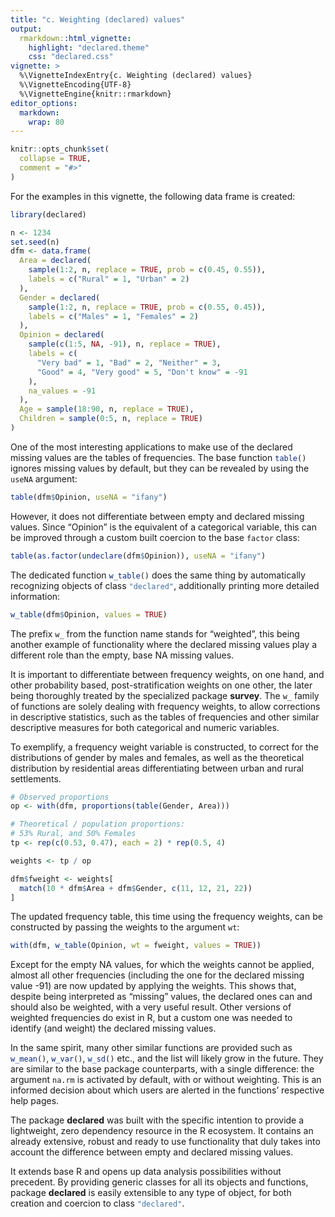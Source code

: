```yaml
---
title: "c. Weighting (declared) values"
output:
  rmarkdown::html_vignette:
    highlight: "declared.theme"
    css: "declared.css"
vignette: >
  %\VignetteIndexEntry{c. Weighting (declared) values}
  %\VignetteEncoding{UTF-8}
  %\VignetteEngine{knitr::rmarkdown}
editor_options: 
  markdown: 
    wrap: 80
---
```


```r
knitr::opts_chunk$set(
  collapse = TRUE,
  comment = "#>"
)
```


For the examples in this vignette, the following data frame is created:

```r
library(declared)

n <- 1234
set.seed(n)
dfm <- data.frame(
  Area = declared(
    sample(1:2, n, replace = TRUE, prob = c(0.45, 0.55)),
    labels = c("Rural" = 1, "Urban" = 2)
  ),
  Gender = declared(
    sample(1:2, n, replace = TRUE, prob = c(0.55, 0.45)),
    labels = c("Males" = 1, "Females" = 2)
  ),
  Opinion = declared(
    sample(c(1:5, NA, -91), n, replace = TRUE),
    labels = c(
      "Very bad" = 1, "Bad" = 2, "Neither" = 3,
      "Good" = 4, "Very good" = 5, "Don't know" = -91
    ),
    na_values = -91
  ),
  Age = sample(18:90, n, replace = TRUE),
  Children = sample(0:5, n, replace = TRUE)
)
```

One of the most interesting applications to make use of the declared missing
values are the tables of frequencies. The base function `table()`{.R} ignores
missing values by default, but they can be revealed by using the `useNA`{.R}
argument:

```r
table(dfm$Opinion, useNA = "ifany")
```

However, it does not differentiate between empty and declared missing values.
Since "Opinion" is the equivalent of a categorical variable, this can be
improved through a custom built coercion to the base `factor`{.R} class:

```r
table(as.factor(undeclare(dfm$Opinion)), useNA = "ifany")
```

The dedicated function `w_table()`{.R} does the same thing by automatically
recognizing objects of class `"declared"`{.R}, additionally printing more
detailed information:

```r
w_table(dfm$Opinion, values = TRUE)
```

The prefix `w_`{.R} from the function name stands for "weighted", this being
another example of functionality where the declared missing values play a
different role than the empty, base NA missing values.

It is important to differentiate between frequency weights, on one hand, and
other probability based, post-stratification weights on one other, the later
being thoroughly treated by the specialized package **survey**. The `w_`{.R}
family of functions are solely dealing with frequency weights, to allow
corrections in descriptive statistics, such as the tables of frequencies and
other similar descriptive measures for both categorical and numeric variables.

To exemplify, a frequency weight variable is constructed, to correct for the
distributions of gender by males and females, as well as the theoretical
distribution by residential areas differentiating between urban and rural
settlements.

```r
# Observed proportions
op <- with(dfm, proportions(table(Gender, Area)))

# Theoretical / population proportions:
# 53% Rural, and 50% Females
tp <- rep(c(0.53, 0.47), each = 2) * rep(0.5, 4)

weights <- tp / op

dfm$fweight <- weights[
  match(10 * dfm$Area + dfm$Gender, c(11, 12, 21, 22))
]
```

The updated frequency table, this time using the frequency weights, can be
constructed by passing the weights to the argument `wt`{.R}:

```r
with(dfm, w_table(Opinion, wt = fweight, values = TRUE))
```

Except for the empty NA values, for which the weights cannot be applied, almost
all other frequencies (including the one for the declared missing value -91) are
now updated by applying the weights. This shows that, despite being interpreted
as "missing" values, the declared ones can and should also be weighted, with a
very useful result. Other versions of weighted frequencies do exist in R, but a
custom one was needed to identify (and weight) the declared missing values.

In the same spirit, many other similar functions are provided such as
`w_mean()`{.R}, `w_var()`{.R}, `w_sd()`{.R} etc., and the list will likely grow
in the future. They are similar to the base package counterparts, with a single
difference: the argument `na.rm` is activated by default, with or without
weighting. This is an informed decision about which users are alerted in the
functions' respective help pages.

The package **declared** was built with the specific intention to provide a
lightweight, zero dependency resource in the R ecosystem. It contains an already
extensive, robust and ready to use functionality that duly takes into account
the difference between empty and declared missing values.

It extends base R and opens up data analysis possibilities without precedent. By
providing generic classes for all its objects and functions, package
**declared** is easily extensible to any type of object, for both creation and
coercion to class `"declared"`{.R}.
